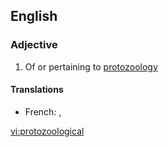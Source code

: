 ==English==

===Adjective===
{{en-adj}}

# Of or pertaining to [[protozoology]]

====Translations====
{{trans-top|pertaining to protozoology}}
* French: {{t-|fr|protozoologique|m|f}}, {{t-|fr|protistologique|m|f}}
{{trans-mid}}
{{trans-bottom}}

[[vi:protozoological]]